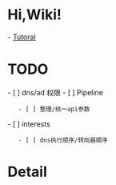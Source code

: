 = Hi,Wiki! =

- [[Tutoral]]

= TODO =

- [ ] dns/ad 权限
- [ ] Pipeline
    - [ ] 整理/统一api参数
- [ ] interests
    - [ ] dns执行顺序/转向器顺序


= Detail =


